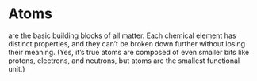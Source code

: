 
<Meta title="Atoms/Introduction" />

# Atoms
are the basic building blocks of all matter. Each chemical element has distinct properties, and they can’t be broken down further without losing their meaning. (Yes, it’s true atoms are composed of even smaller bits like protons, electrons, and neutrons, but atoms are the smallest functional unit.)